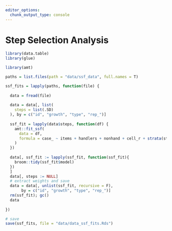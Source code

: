 ```yaml
---
editor_options: 
  chunk_output_type: console
---
```


# Step Selection Analysis

```r
library(data.table)
library(glue)

library(amt)
```

```r
paths = list.files(path = "data/ssf_data", full.names = T)
```

```r
ssf_fits = lapply(paths, function(file) {
  
  data = fread(file)
  
  data = data[, list(
    steps = list(.SD)
  ), by = c("id", "growth", "type", "rep_")]
  
  ssf_fit = lapply(data$steps, function(df) {
    amt::fit_ssf(
      data = df,
      formula = case_ ~ items + handlers + nonhand + cell_r + strata(step_id_)
    )
  })
  
  data[, ssf_fit := lapply(ssf_fit, function(ssf_fit){
    broom::tidy(ssf_fit$model)
  })
  ]
  data[, steps := NULL]
  # extract weights and save
  data = data[, unlist(ssf_fit, recursive = F),
       by = c("id", "growth", "type", "rep_")]
  rm(ssf_fit); gc()
  data
  
})

# save
save(ssf_fits, file = "data/data_ssf_fits.Rds")
```

